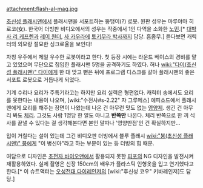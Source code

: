 attachment:flash-al-mag.jpg

[[초신성 플래시맨]]에서 플래시맨을 서포트하는 뚱땡이(?) 로봇. 원판 성우는 마루야마 히로코(女). 한국어 더빙판 비디오에서의 성우는 작중에서 1인 다역을 소화한 [[노민]].[* [[대박사 리 케프렌]]과 [[레이 원더]], [[사 카우라]]에 [[토키무라 박사]]까지 담당. 흠좀무.] 듣다보면 캐릭터의 외모랑 절묘한 싱크로율을 보인다!

자칭 우주에서 제일 우수한 로봇이라고 한다. 첫 등장 시에는 라운드 베이스의 경비를 맡고 있었으며 무단으로 칩입한 플래시맨 5명을 공격하기도 하였다. 허나 [[wiki:"다이(초신성 플래시맨)" 다이]]에게 한 대 맞고 뻗은 뒤에 프로그램 디스크를 갈아 플래시맨의 좋은 서포트 로봇으로 거듭나게 되었다.

기계 수리나 요리가 주특기라고는 하지만 요리 실력은 형편없다. 캐릭터 송에서도 요리를 못한다는 내용이 나오며, [wiki:"수전사#s-2.22" 쟈 그루메스] 에피소드에서 플래시맨에게 요리를 해주는 장면이 나왔는데 나온 건 아무런 맛도 없는 [[영양제]]. 생긴 건 아무리 봐도 [[체리]]. 그것도 사람 1명당 한 알도 아니고 '''반쪽만''' 나온다. 체리 반쪽으로 한 끼 식사를 끝낼 수 있다는 걸 생각해본다면 본인 말따나 '영양만점'인 건 확실하지만...

입이 거칠다는 설이 있는데 그건 비디오판 더빙에서 블루 플래시 [[wiki:"붕(초신성 플래시맨)" 붕]]에게 "이 병신아"라고 하는 부분이 있는 등 더빙의 힘 때문. 

여담으로 디자인은 [[초전자 바이오맨]]에서 활용되지 못한 [[피포]]의 NG 디자인을 발전시켜 재활용하였다. 실제 촬영은 신장 150cm의 배우가 플라스틱 인형옷을 입고 연기했다고 한다.[* 이 슈트액터는 [[오성전대 다이레인저]]의 [wiki:"후신성 코우" 키바레인저]도 담당.]
